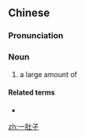 ==Chinese==
{{zh-forms|type=12}}

===Pronunciation===
{{zh-pron
|m=一dùzi
|c=jat1 tou5 zi2
|cat=n
}}

===Noun===
{{zh-noun}}

# a large amount of
#: {{zh-x|一肚子{zi} 疑惑|'''a great deal of''' doubt}}
#: {{zh-x|他 早就 憋 了 一肚子{zi} 的 火|he had suppressed '''a lot of''' anger for a long time}}

====Related terms====
* {{zh-l|一肚火}}

[[zh:一肚子]]